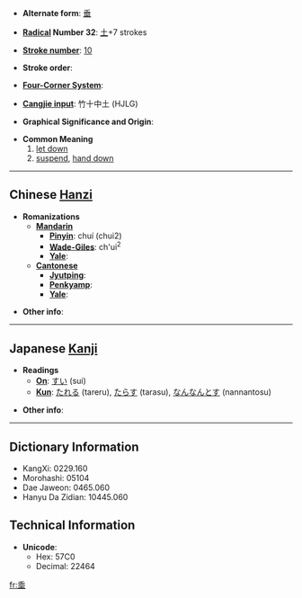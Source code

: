 * '''Alternate form''': [[垂]]

* '''[[Wiktionary:Chinese radical index| Radical]] Number 32''': [[Wiktionary:Chinese radical index 土|土]]+7 strokes

* '''[[Wiktionary:Chinese total strokes index|Stroke number]]''': [[Wiktionary:Chinese total strokes index 10|10]]

* '''Stroke order''': 

* '''[[Wiktionary:Chinese four corner index|Four-Corner System]]''': 

* '''[[Wiktionary:Chinese Cangjie index|Cangjie input]]''': 竹十中土 (HJLG)

* '''Graphical Significance and Origin''': 

* '''Common Meaning'''
*#[[let down]]
*# [[suspend]], [[hand down]]


----

== Chinese [[Hanzi]] ==

* '''Romanizations'''
** '''[[Mandarin]]'''
*** '''[[Pinyin]]''': chuí (chui2)
*** '''[[Wade-Giles]]''': ch'ui<sup>2</sup>
*** '''[[Yale]]''': 
** '''[[Cantonese]]'''
*** '''[[Jyutping]]''':
*** '''[[Penkyamp]]''': 
*** '''[[Yale]]''': 

* '''Other info''': 

----

== Japanese [[Kanji]] ==

* '''Readings'''
** '''[[On]]''': [[すい]] (sui)
** '''[[Kun]]''': [[たれる]] (tareru), [[たらす]] (tarasu), [[なんなんとす]] (nannantosu)

* '''Other info''':  

----

== Dictionary Information ==

* KangXi: 0229.160
* Morohashi: 05104
* Dae Jaweon: 0465.060
* Hanyu Da Zidian: 10445.060

== Technical Information ==

* '''Unicode''':
** Hex: 57C0
** Decimal: 22464

[[fr:埀]]